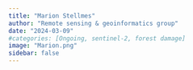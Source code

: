 ---
title: "Marion Stellmes"
author: "Remote sensing & geoinformatics group"
date: "2024-03-09"
#categories: [Ongoing, sentinel-2, forest damage]
image: "Marion.png"
sidebar: false
---


